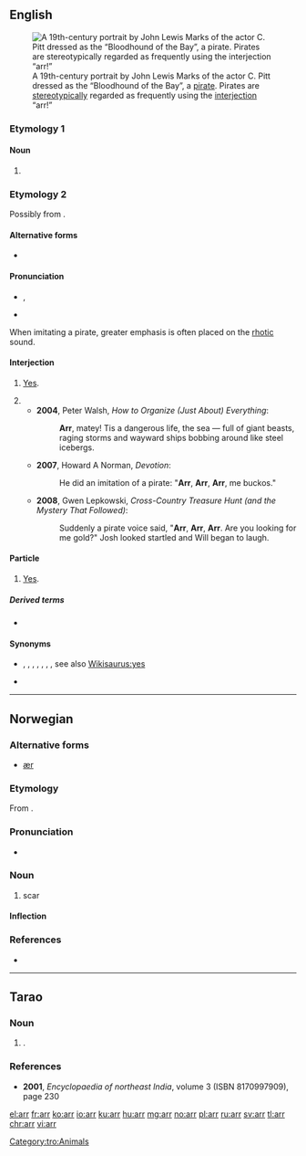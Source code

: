 ==English==
{{was wotd|2016|September|19}}
[[File:Marks, J.L. - theatrical portrait - Mr C. Pitt as The Bloodhound of the Bay - Google Art Project.jpg|thumb|A 19th-century portrait by John Lewis Marks of the actor C. Pitt dressed as the “Bloodhound of the Bay”, a [[pirate]]. Pirates are [[stereotypically]] regarded as frequently using the [[interjection]] “arr!”]]

===Etymology 1===

====Noun====
{{en-noun|?}}

# {{abbreviation of|arrival|lang=en}}

===Etymology 2===
Possibly from {{m|en|aye}}.

====Alternative forms====
* {{l|en|ar}}

====Pronunciation====
* {{a|RP}} {{enPR|är}}, {{IPA|/ɑː/|lang=en}}
* {{rhymes|ɑː(ɹ)|lang=en}}

{{rel-top|pronunciation notes}}
When imitating a pirate, greater emphasis is often placed on the [[rhotic]] sound.
{{rel-bottom}}

====Interjection====
{{en-interj}}

# {{lb|en|Britain|West Country|West Midlands}} [[yes|Yes]].
# {{non-gloss definition|Used [[stereotypically]] in imitation of [[pirate]]s.}}
#* '''2004''', Peter Walsh, ''How to Organize (Just About) Everything'':
#*: '''Arr''', matey! Tis a dangerous life, the sea — full of giant beasts, raging storms and wayward ships bobbing around like steel icebergs.
#* '''2007''', Howard A Norman, ''Devotion'':
#*: He did an imitation of a pirate: "'''Arr''', '''Arr''', '''Arr''', me buckos."
#* '''2008''', Gwen Lepkowski, ''Cross-Country Treasure Hunt (and the Mystery That Followed)‎'':
#*: Suddenly a pirate voice said, "'''Arr''', '''Arr''', '''Arr'''. Are you looking for me gold?" Josh looked startled and Will began to laugh.

====Particle====
{{en-part|-}}

# {{lb|en|UK|West Country|West Midlands}} [[yes|Yes]].
#: {{ux|en|'''Arr''', that's right.}}

=====Derived terms=====
* {{l|en|oo arr}}

====Synonyms====
* {{sense|yes}} {{l|en|ay}}, {{l|en|aye}}, {{l|en|ya}}, {{l|en|yea}}, {{l|en|yeah}}, {{l|en|yep}}, {{l|en|yes}}, see also [[Wikisaurus:yes]]
* {{sense|pirate}} {{l|en|yarr}}

----

==Norwegian==

===Alternative forms===
* [[ær#Norwegian Nynorsk|ær]]

===Etymology===
From {{etyl|non|no}} {{m|non|ørr}}.

===Pronunciation===
* {{IPA|/ɑrː/|lang=no}}

===Noun===
{{head|no|noun}}

# scar

====Inflection====
{{no-noun-infl|nb-class=n1|nn-class=n1}}

===References===
* {{R:Dokumentasjonsprosjektet|arr}}

----

==Tarao==

===Noun===
{{head|tro|noun}}

# {{alternative form of|arte|lang=tro|nodot=1}} {{gloss|chicken}}.

===References===
* '''2001''', ''Encyclopaedia of northeast India'', volume 3 (ISBN 8170997909), page 230

[[Category:tro:Animals]]

[[el:arr]]
[[fr:arr]]
[[ko:arr]]
[[io:arr]]
[[ku:arr]]
[[hu:arr]]
[[mg:arr]]
[[no:arr]]
[[pl:arr]]
[[ru:arr]]
[[sv:arr]]
[[tl:arr]]
[[chr:arr]]
[[vi:arr]]